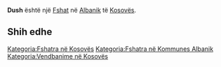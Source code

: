 {{Fshat në Kosovës
 | Emri                = Dush
| sqi_N_name = Dush
| sqi_N_FULL_NAME_RO = Dush
| sqi_N_FULL_NAME_ND_RO = Dush
| sqi_N_SORT_NAME_RG = DUSH
| sqi_N_FULL_NAME_RG = Dush
| sqi_N_FULL_NAME_ND_RG = Dush
| sqi_V_name = Dusha
| sqi_V_FULL_NAME_RO = Dusha Dushi
| sqi_V_FULL_NAME_ND_RO = Dusha Dushi
| sqi_V_SORT_NAME_RG = DUSHA DUSHI
| sqi_V_FULL_NAME_RG = Dusha Dushi
| sqi_V_FULL_NAME_ND_RG = Dusha Dushi
| srp_N_name = Duš
| srp_N_FULL_NAME_RO = Duš
| srp_N_FULL_NAME_ND_RO = Dus
| srp_N_SORT_NAME_RG = DUS
| srp_N_FULL_NAME_RG = Duš
| srp_N_FULL_NAME_ND_RG = Dus
| srp_NS_name = Душ
| srp_NS_FULL_NAME_RO = Душ
| srp_NS_FULL_NAME_ND_RO = Душ
| srp_NS_SORT_NAME_RG = ДУШ
| srp_NS_FULL_NAME_RG = Душ
| srp_NS_FULL_NAME_ND_RG = Душ
| srp_V_name = Duša
| srp_V_FULL_NAME_RO = Duša Duši
| srp_V_FULL_NAME_ND_RO = Dusa Dusi
| srp_V_SORT_NAME_RG = DUSA DUSI
| srp_V_FULL_NAME_RG = Duša Duši
| srp_V_FULL_NAME_ND_RG = Dusa Dusi

 | Emri (Rasa dhanore) = 
 | Figura              = 
 | Shteti              = Kosovo
 | Komuna              = Albanik
 | Kodi postar         = 
 | Sipërfaqja          = 

 | Popullsia           = 

 | Regj. i popullsisë  = 
 | Dend. e popullsisë  = 
 | Faqja zyrtare       = 
 <!--- Koordinatat ----> 
 | Gjerësia            = 42.5325
 | Gjatësia            = 20.601389
 | Lartësia            = 
}}
'''Dush''' është një [[Fshat]] në [[Albanik]] të [[Kosovës]].

<!-- == Gjeografia == -->
<!-- == Historia == -->
<!-- == Demografia == -->
== Shih edhe ==
{{Komuna Albanik}}
{{Kosovo-Administrata-Cung}}

[[Kategoria:Fshatra në Kosovës]]
[[Kategoria:Fshatra në Kommunes Albanik]]
[[Kategoria:Vendbanime në Kosovës]]